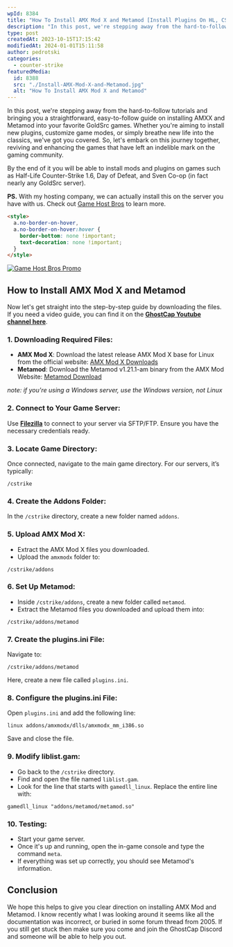 ```yaml
---
wpId: 8384
title: "How To Install AMX Mod X and Metamod [Install Plugins On HL, CS1.6, DOD, SVEN]"
description: "In this post, we're stepping away from the hard-to-follow tutorials ..."
type: post
createdAt: 2023-10-15T17:15:42
modifiedAt: 2024-01-01T15:11:58
author: pedrotski
categories:
  - counter-strike
featuredMedia:
  id: 8388
  src: "./Install-AMX-Mod-X-and-Metamod.jpg"
  alt: "How To Install AMX Mod X and Metamod"
---
```


In this post, we're stepping away from the hard-to-follow tutorials and bringing you a straightforward, easy-to-follow guide on installing AMXX and Metamod into your favorite GoldSrc games. Whether you're aiming to install new plugins, customize game modes, or simply breathe new life into the classics, we've got you covered. So, let's embark on this journey together, reviving and enhancing the games that have left an indelible mark on the gaming community.

By the end of it you will be able to install mods and plugins on games such as Half-Life Counter-Strike 1.6, Day of Defeat, and Sven Co-op (in fact nearly any GoldSrc server).

**PS.** With my hosting company, we can actually install this on the server you have with us. Check out [Game Host Bros](https://www.gamehostbros.com/) to learn more.

```html
<style>
  a.no-border-on-hover,
  a.no-border-on-hover:hover {
    border-bottom: none !important;
    text-decoration: none !important;
  }
</style>
```

[![Game Host Bros Promo](gamehostbrospromoround.png)](https://www.gamehostbros.com/)

## How to Install AMX Mod X and Metamod

Now let's get straight into the step-by-step guide by downloading the files. If you need a video guide, you can find it on the **[GhostCap Youtube channel here](https://www.youtube.com/c/GhostCapGaming)**.

### 1\. Downloading Required Files:

- **AMX Mod X**: Download the latest release AMX Mod X base for Linux from the official website: [AMX Mod X Downloads](https://www.amxmodx.org/downloads.php)
- **Metamod**: Download the Metamod v1.21.1-am binary from the AMX Mod Website: [Metamod Download](https://www.amxmodx.org/downloads.php)

_note: if you're using a Windows server, use the Windows version, not Linux_

### 2\. Connect to Your Game Server:

Use [**Filezilla**](https://filezilla-project.org/download.php?show_all=1) to connect to your server via SFTP/FTP. Ensure you have the necessary credentials ready.

### 3\. Locate Game Directory:

Once connected, navigate to the main game directory. For our servers, it’s typically:

`/cstrike`

### 4\. Create the Addons Folder:

In the `/cstrike` directory, create a new folder named `addons`.

### 5\. Upload AMX Mod X:

- Extract the AMX Mod X files you downloaded.
- Upload the `amxmodx` folder to:

`/cstrike/addons`

### 6\. Set Up Metamod:

- Inside `/cstrike/addons`, create a new folder called `metamod`.
- Extract the Metamod files you downloaded and upload them into:

`/cstrike/addons/metamod`

### 7\. Create the plugins.ini File:

Navigate to:

`/cstrike/addons/metamod`

Here, create a new file called `plugins.ini`.

### 8\. Configure the plugins.ini File:

Open `plugins.ini` and add the following line:

`linux addons/amxmodx/dlls/amxmodx_mm_i386.so`

Save and close the file.

### 9\. Modify liblist.gam:

- Go back to the `/cstrike` directory.
- Find and open the file named `liblist.gam`.
- Look for the line that starts with `gamedll_linux`. Replace the entire line with:

`gamedll_linux "addons/metamod/metamod.so"`

### 10\. Testing:

- Start your game server.
- Once it's up and running, open the in-game console and type the command `meta`.
- If everything was set up correctly, you should see Metamod's information.

## Conclusion

We hope this helps to give you clear direction on installing AMX Mod and Metamod. I know recently what I was looking around it seems like all the documentation was incorrect, or buried in some forum thread from 2005. If you still get stuck then make sure you come and join the GhostCap Discord and someone will be able to help you out.
